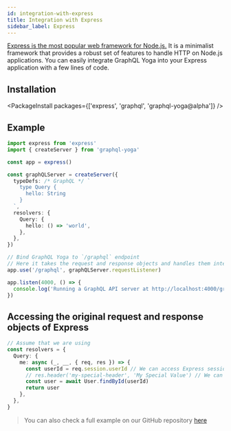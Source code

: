 ```yaml
---
id: integration-with-express
title: Integration with Express
sidebar_label: Express
---
```


[Express is the most popular web framework for Node.js.](https://expressjs.com/) It is a minimalist framework that provides a robust set of features to handle HTTP on Node.js applications.
You can easily integrate GraphQL Yoga into your Express application with a few lines of code.

## Installation

<PackageInstall packages={['express', 'graphql', 'graphql-yoga@alpha']} />

## Example

```ts
import express from 'express'
import { createServer } from 'graphql-yoga'

const app = express()

const graphQLServer = createServer({
  typeDefs: /* GraphQL */ `
    type Query {
      hello: String
    }
  `,
  resolvers: {
    Query: {
      hello: () => 'world',
    },
  },
})

// Bind GraphQL Yoga to `/graphql` endpoint
// Here it takes the request and response objects and handles them internally
app.use('/graphql', graphQLServer.requestListener)

app.listen(4000, () => {
  console.log('Running a GraphQL API server at http://localhost:4000/graphql')
})
```

## Accessing the original request and response objects of Express

```ts
// Assume that we are using
const resolvers = {
  Query: {
    me: async (_, __, { req, res }) => {
      const userId = req.session.userId // We can access Express session that is passed in `req.session`
      // res.header('my-special-header', 'My Special Value') // We can set headers on the response
      const user = await User.findById(userId)
      return user
    },
  },
}
```

> You can also check a full example on our GitHub repository [here](https://github.com/dotansimha/graphql-yoga/tree/master/examples/express)
